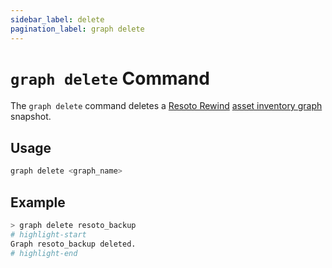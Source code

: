 ```yaml
---
sidebar_label: delete
pagination_label: graph delete
---
```


# `graph delete` Command

The `graph delete` command deletes a [Resoto Rewind](/rewind) [asset inventory graph](../../../../concepts/asset-inventory-graph/index.mdx) snapshot.

## Usage

```bash
graph delete <graph_name>
```

## Example

```bash
> graph delete resoto_backup
# highlight-start
Graph resoto_backup deleted.
# highlight-end
```
